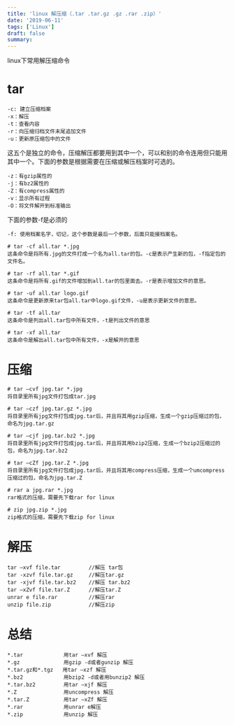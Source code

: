 ```yaml
---
title: 'linux 解压缩（.tar .tar.gz .gz .rar .zip）'
date: '2019-06-11'
tags: ['Linux']
draft: false
summary: 
---
```


linux下常用解压缩命令

# tar
```
-c: 建立压缩档案
-x：解压
-t：查看内容
-r：向压缩归档文件末尾追加文件
-u：更新原压缩包中的文件
```
这五个是独立的命令，压缩解压都要用到其中一个，可以和别的命令连用但只能用其中一个。下面的参数是根据需要在压缩或解压档案时可选的。
```
-z：有gzip属性的
-j：有bz2属性的
-Z：有compress属性的
-v：显示所有过程
-O：将文件解开到标准输出
```

下面的参数-f是必须的
```
-f: 使用档案名字，切记，这个参数是最后一个参数，后面只能接档案名。

# tar -cf all.tar *.jpg 
这条命令是将所有.jpg的文件打成一个名为all.tar的包。-c是表示产生新的包，-f指定包的文件名。 

# tar -rf all.tar *.gif 
这条命令是将所有.gif的文件增加到all.tar的包里面去。-r是表示增加文件的意思。 

# tar -uf all.tar logo.gif 
这条命令是更新原来tar包all.tar中logo.gif文件，-u是表示更新文件的意思。 

# tar -tf all.tar 
这条命令是列出all.tar包中所有文件，-t是列出文件的意思 

# tar -xf all.tar 
这条命令是解出all.tar包中所有文件，-x是解开的意思 
```

# 压缩
```
# tar –cvf jpg.tar *.jpg      
将目录里所有jpg文件打包成tar.jpg

# tar –czf jpg.tar.gz *.jpg 
将目录里所有jpg文件打包成jpg.tar后，并且将其用gzip压缩，生成一个gzip压缩过的包，命名为jpg.tar.gz

# tar –cjf jpg.tar.bz2 *.jpg  
将目录里所有jpg文件打包成jpg.tar后，并且将其用bzip2压缩，生成一个bzip2压缩过的包，命名为jpg.tar.bz2

# tar –cZf jpg.tar.Z *.jpg    
将目录里所有jpg文件打包成jpg.tar后，并且将其用compress压缩，生成一个umcompress压缩过的包，命名为jpg.tar.Z

# rar a jpg.rar *.jpg
rar格式的压缩，需要先下载rar for linux

# zip jpg.zip *.jpg
zip格式的压缩，需要先下载zip for linux
```

# 解压
```
tar –xvf file.tar         //解压 tar包
tar -xzvf file.tar.gz     //解压tar.gz
tar -xjvf file.tar.bz2    //解压 tar.bz2
tar –xZvf file.tar.Z      //解压tar.Z
unrar e file.rar          //解压rar
unzip file.zip            //解压zip
```

# 总结
```
*.tar             用tar –xvf 解压
*.gz              用gzip -d或者gunzip 解压
*.tar.gz和*.tgz   用tar –xzf 解压
*.bz2             用bzip2 -d或者用bunzip2 解压
*.tar.bz2         用tar –xjf 解压
*.Z               用uncompress 解压
*.tar.Z           用tar –xZf 解压
*.rar             用unrar e解压
*.zip             用unzip 解压
```